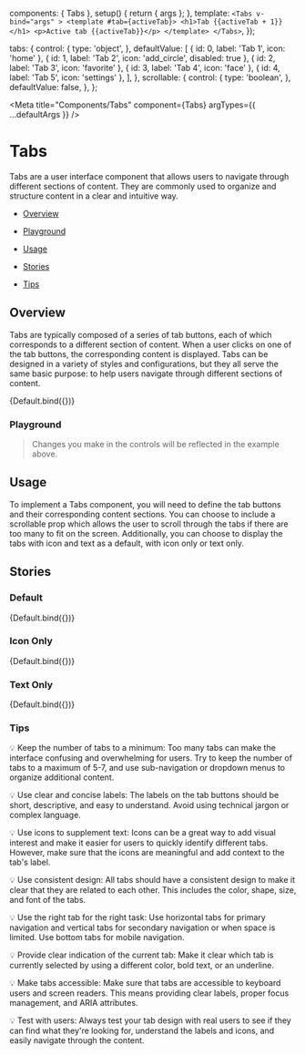 
  components: { Tabs },
  setup() {
    return { args };
  },
  template: `
    <Tabs v-bind="args" >
      <template #tab={activeTab}>
        <h1>Tab {{activeTab + 1}}</h1>
        <p>Active tab {{activeTab}}</p>
      </template>
    </Tabs>
  `,
});

  tabs: {
    control: {
      type: 'object',
    },
    defaultValue: [
      { id: 0, label: 'Tab 1', icon: 'home' },
      { id: 1, label: 'Tab 2', icon: 'add_circle', disabled: true },
      { id: 2, label: 'Tab 3', icon: 'favorite' },
      { id: 3, label: 'Tab 4', icon: 'face' },
      { id: 4, label: 'Tab 5', icon: 'settings' },
    ],
  },
  scrollable: {
    control: {
      type: 'boolean',
    },
    defaultValue: false,
  },
};

<Meta title="Components/Tabs" component={Tabs} argTypes={{ ...defaultArgs }} />

# Tabs

Tabs are a user interface component that allows users to navigate through different sections of content. They are commonly used to organize and structure content in a clear and intuitive way.

- [Overview](#overview)

- [Playground](#playground)

- [Usage](#usage)

- [Stories](#stories)

- [Tips](#tips)

## Overview <a id="overview" />

Tabs are typically composed of a series of tab buttons, each of which corresponds to a different section of content. When a user clicks on one of the tab buttons, the corresponding content is displayed. Tabs can be designed in a variety of styles and configurations, but they all serve the same basic purpose: to help users navigate through different sections of content.

<Canvas>
  <Story name="Overview" argTypes={{ ...Default.argTypes }} args={{}}>
    {Default.bind({})}
  </Story>
</Canvas>

### Playground <a id="playground" />

> Changes you make in the controls will be reflected in the example above.

<ArgsTable story="Overview" exclude={/^(click|tab|on.*)/} />

## Usage <a id="usage" />

To implement a Tabs component, you will need to define the tab buttons and their corresponding content sections. You can choose to include a scrollable prop which allows the user to scroll through the tabs if there are too many to fit on the screen. Additionally, you can choose to display the tabs with icon and text as a default, with icon only or text only.

## Stories <a id="stories" />

### Default

<Canvas>
  <Story name="Default" argTypes={{ ...Default.argTypes }} args={{}}>
    {Default.bind({})}
  </Story>
</Canvas>

### Icon Only

<Canvas>
  <Story
    name="Icon Only"
    argTypes={{ ...Default.argTypes }}
    args={{
      tabs: [
        { id: 0, label: 'Tab 1', icon: 'home' },
        { id: 1, label: 'Tab 2', icon: 'add_circle', disabled: true },
        { id: 2, label: 'Tab 3', icon: 'favorite' },
        { id: 3, label: 'Tab 4', icon: 'face' },
        { id: 4, label: 'Tab 5', icon: 'settings' },
        { id: 5, label: 'Tab 6', icon: 'search' },
        { id: 6, label: 'Tab 7', icon: 'done' },
        { id: 7, label: 'Tab 8', icon: 'visibility' },
        { id: 8, label: 'Tab 9', icon: 'lock' },
        { id: 9, label: 'Tab 10', icon: 'language' },
      ],
    }}
  >
    {Default.bind({})}
  </Story>
</Canvas>

### Text Only

<Canvas>
  <Story
    name="Text Only"
    argTypes={{ ...Default.argTypes }}
    args={{
      tabs: [
        { id: 0, label: 'Tab 1', icon: 'home' },
        { id: 1, label: 'Tab 2', icon: 'add_circle', disabled: true },
        { id: 2, label: 'Tab 3', icon: 'favorite' },
        { id: 3, label: 'Tab 4', icon: 'face' },
        { id: 4, label: 'Tab 5', icon: 'settings' },
        { id: 5, label: 'Tab 6', icon: 'search' },
        { id: 6, label: 'Tab 7', icon: 'done' },
        { id: 7, label: 'Tab 8', icon: 'visibility' },
        { id: 8, label: 'Tab 9', icon: 'lock' },
        { id: 9, label: 'Tab 10', icon: 'language' },
      ],
    }}
  >
    {Default.bind({})}
  </Story>
</Canvas>

### Tips <a id="tips" />

💡 Keep the number of tabs to a minimum: Too many tabs can make the interface confusing and overwhelming for users. Try to keep the number of tabs to a maximum of 5-7, and use sub-navigation or dropdown menus to organize additional content.

💡 Use clear and concise labels: The labels on the tab buttons should be short, descriptive, and easy to understand. Avoid using technical jargon or complex language.

💡 Use icons to supplement text: Icons can be a great way to add visual interest and make it easier for users to quickly identify different tabs. However, make sure that the icons are meaningful and add context to the tab's label.

💡 Use consistent design: All tabs should have a consistent design to make it clear that they are related to each other. This includes the color, shape, size, and font of the tabs.

💡 Use the right tab for the right task: Use horizontal tabs for primary navigation and vertical tabs for secondary navigation or when space is limited. Use bottom tabs for mobile navigation.

💡 Provide clear indication of the current tab: Make it clear which tab is currently selected by using a different color, bold text, or an underline.

💡 Make tabs accessible: Make sure that tabs are accessible to keyboard users and screen readers. This means providing clear labels, proper focus management, and ARIA attributes.

💡 Test with users: Always test your tab design with real users to see if they can find what they're looking for, understand the labels and icons, and easily navigate through the content.
